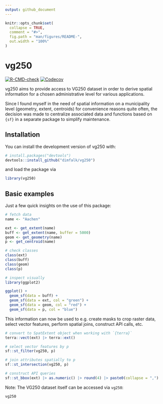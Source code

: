 ```yaml
---
output: github_document
---
```


<!-- README.md is generated from README.Rmd. Please edit that file -->

```r
knitr::opts_chunk$set(
  collapse = TRUE,
  comment = "#>",
  fig.path = "man/figures/README-",
  out.width = "100%"
)
```

# vg250

<!-- badges: start -->
[![R-CMD-check](https://github.com/dimfalk/vg250/actions/workflows/R-CMD-check.yaml/badge.svg)](https://github.com/dimfalk/vg250/actions/workflows/R-CMD-check.yaml)
[![Codecov](https://codecov.io/gh/dimfalk/vg250/graph/badge.svg)](https://app.codecov.io/gh/dimfalk/vg250)
<!-- badges: end -->

vg250 aims to provide access to VG250 dataset in order to derive spatial 
information for a chosen administrative level for various applications.

Since I found myself in the need of spatial information on a municipality level 
(geometry, extent, centroids) for convenience reasons quite often, the decision 
was made to centralize associated data and functions based on `{sf}` in a 
separate package to simplify maintenance.

## Installation

You can install the development version of vg250 with:

``` r
# install.packages("devtools")
devtools::install_github("dimfalk/vg250")
```

and load the package via

```r
library(vg250)
```

## Basic examples

Just a few quick insights on the use of this package:

```r
# fetch data
name <- "Aachen"

ext <- get_extent(name)
buff <- get_extent(name, buffer = 5000)
geom <- get_geometry(name)
p <- get_centroid(name)

# check classes
class(ext)
class(buff)
class(geom)
class(p)

# inspect visually
library(ggplot2)

ggplot() + 
  geom_sf(data = buff) + 
  geom_sf(data = ext, col = "green") + 
  geom_sf(data = geom, col = "red") + 
  geom_sf(data = p, col = "blue")
```

This information can now be used to e.g. create masks to crop raster data, 
select vector features, perform spatial joins, construct API calls, etc.

```r
# convert to SpatExtent object when working with `{terra}`
terra::vect(ext) |> terra::ext()

# select vector features by p
sf::st_filter(vg250, p)

# join attributes spatially to p
sf::st_intersection(vg250, p)

# construct API queries
sf::st_bbox(ext) |> as.numeric() |> round(4) |> paste0(collapse = ",") |> paste0("&bbox=", x = _)
```
Note: The VG250 dataset itself can be accessed via `vg250`:

```r
vg250
```
